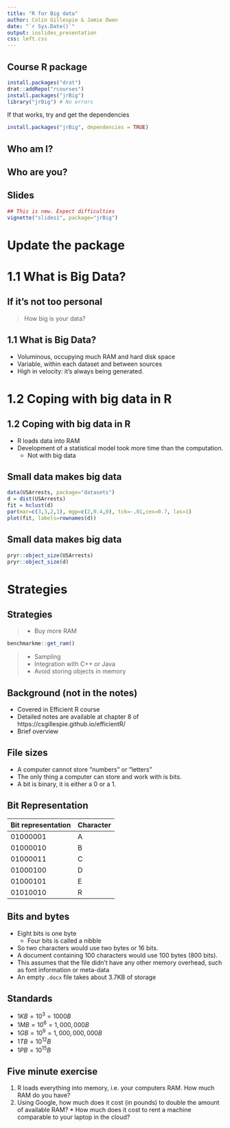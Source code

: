 ```yaml
---
title: "R for Big data"
author: Colin Gillespie & Jamie Owen
date: "`r Sys.Date()`"
output: ioslides_presentation
css: left.css
---
```

<!--
%\VignetteEngine{knitr::rmarkdown}
%\VignetteIndexEntry{Chapter 1 Slides}
-->

## Course R package

```r
install.packages("drat")
drat::addRepo("rcourses")
install.packages("jrBig")
library("jrBig") # No errors
```
If that works, try and get the dependencies
```r
install.packages("jrBig", dependencies = TRUE)
```

## Who am I?
 
## Who are you?

## Slides

```r
## This is new. Expect difficulties
vignette("slides1", package="jrBig")
```


# Update the package

# 1.1 What is Big Data?

## If it's not too personal

> How big is your data?

## 1.1 What is Big Data?

  * Voluminous, occupying much RAM and hard disk space
  * Variable, within each dataset and between sources
  * High in velocity: it's always being generated.


# 1.2 Coping with big data in R
## 1.2 Coping with big data in R

  * R loads data into RAM
  * Development of a statistical model took more time than the computation. 
    * Not with big data

## Small data makes big data

```r
data(USArrests, package="datasets")
d = dist(USArrests)
fit = hclust(d)
par(mar=c(3,3,2,1), mgp=c(2,0.4,0), tck=-.01,cex=0.7, las=1)
plot(fit, labels=rownames(d))
```

## Small data makes big data

```r
pryr::object_size(USArrests)
pryr::object_size(d)
```

# Strategies

## Strategies

> * Buy more RAM

```r
benchmarkme::get_ram()
```

> * Sampling
  * Integration with C++ or Java 
  * Avoid storing objects in memory 

## Background (not in the notes)

  * Covered in Efficient R course
  * Detailed notes are available at chapter 8 of https://csgillespie.github.io/efficientR/
  * Brief overview

## File sizes

  * A computer cannot store "numbers" or "letters"
  * The only thing a computer can store and work with is bits. 
  * A bit is binary, it is either a $0$ or a $1$. 

## Bit Representation

Bit representation | Character
-------------------|---------
$01000001$ | A
$01000010$ | B
$01000011$ | C
$01000100$ | D
$01000101$ | E
$01010010$ | R


## Bits and bytes

  * Eight bits is one byte
    * Four bits is called a nibble
  * So two characters would use two bytes or 16 bits. 
  * A document containing $100$ characters would use $100$ bytes ($800$ bits). 
  * This assumes that the file didn't have any other memory overhead, such as font information or meta-data
  * An empty `.docx` file takes about 3.7KB of storage

## Standards

  *  $1KB = 10^3 = 1000B$
  *  $1MB = 10^6 = 1,000,000B$
  *  $1GB = 10^9 = 1,000,000,000B$
  *  $1TB = 10^12B$
  *  $1PB  = 10^15B$

## Five minute exercise

  1. R loads everything into memory, i.e. your computers RAM. How much RAM do you have?
  2. Using Google, how much does it cost (in pounds) to double the amount of available RAM? 
    * How much does it cost to rent a machine comparable to your laptop in the cloud?



